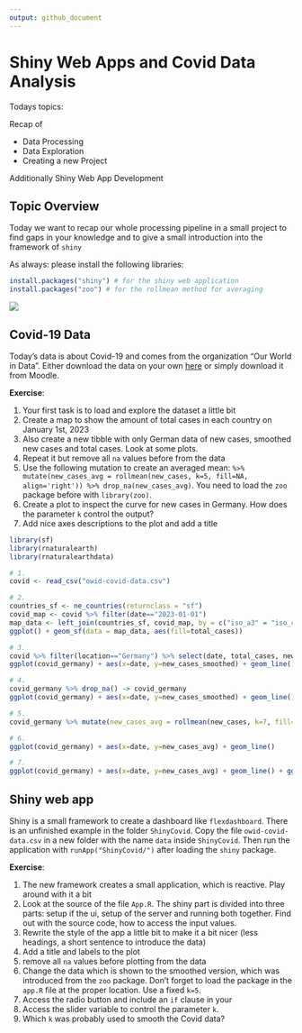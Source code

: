 ```yaml
---
output: github_document
---
```


# Shiny Web Apps and Covid Data Analysis

Todays topics:

Recap of

* Data Processing
* Data Exploration
* Creating a new Project

Additionally Shiny Web App Development

## Topic Overview

Today we want to recap our whole processing pipeline in a small project to find gaps in your knowledge and to give a small introduction into the framework of `shiny`

As always: please install the following libraries:

```r
install.packages("shiny") # for the shiny web application
install.packages("zoo") # for the rollmean method for averaging
```


![](data-science-program.png)

## Covid-19 Data

Today's data is about Covid-19 and comes from the organization "Our World in Data". Either download the data on your own [here](https://github.com/owid) or simply download it from Moodle.

**Exercise**:

1. Your first task is to load and explore the dataset a little bit
1. Create a map to show the amount of total cases in each country on January 1st, 2023
1. Also create a new tibble with only German data of new cases, smoothed new cases and total cases. Look at some plots. 
1. Repeat it but remove all `na` values before from the data
1. Use the following mutation to create an averaged mean: `%>% mutate(new_cases_avg = rollmean(new_cases, k=5, fill=NA, align='right')) %>% drop_na(new_cases_avg)`. You need to load the `zoo` package before with `library(zoo)`.
1. Create a plot to inspect the curve for new cases in Germany. How does the parameter `k` control the output?
1. Add nice axes descriptions to the plot and add a title

```r
library(sf)
library(rnaturalearth)
library(rnaturalearthdata)

# 1.
covid <- read_csv("owid-covid-data.csv")

# 2. 
countries_sf <- ne_countries(returnclass = "sf")
covid_map <- covid %>% filter(date=="2023-01-01")
map_data <- left_join(countries_sf, covid_map, by = c("iso_a3" = "iso_code"))
ggplot() + geom_sf(data = map_data, aes(fill=total_cases))

# 3.
covid %>% filter(location=="Germany") %>% select(date, total_cases, new_cases, new_cases_smoothed) -> covid_germany
ggplot(covid_germany) + aes(x=date, y=new_cases_smoothed) + geom_line()

# 4.
covid_germany %>% drop_na() -> covid_germany
ggplot(covid_germany) + aes(x=date, y=new_cases_smoothed) + geom_line()

# 5.
covid_germany %>% mutate(new_cases_avg = rollmean(new_cases, k=7, fill=NA, align='right')) %>% drop_na(new_cases_avg) -> covid_germany

# 6.
ggplot(covid_germany) + aes(x=date, y=new_cases_avg) + geom_line()

# 7.
ggplot(covid_germany) + aes(x=date, y=new_cases_avg) + geom_line() + ggtitle("new Covid Cases in Germany") + xlab("Date") + ylab("new cases with rolling average with k=7")

```

## Shiny web app

Shiny is a small framework to create a dashboard like `flexdashboard`. There is an unfinished example in the folder `ShinyCovid`. Copy the file `owid-covid-data.csv` in a new folder with the name `data` inside `ShinyCovid`. Then run the application with `runApp("ShinyCovid/")` after loading the `shiny` package.

**Exercise**:

1. The new framework creates a small application, which is reactive. Play around with it a bit
1. Look at the source of the file `App.R`. The shiny part is divided into three parts: setup if the ui, setup of the server and running both together. Find out with the source code, how to access the input values.
1. Rewrite the style of the app a little bit to make it a bit nicer (less headings, a short sentence to introduce the data)
1. Add a title and labels to the plot
1. remove all `na` values before plotting from the data
1. Change the data which is shown to the smoothed version, which was introduced from the `zoo` package. Don't forget to load the package in the `app.R` file at the proper location. Use a fixed `k=5`.
1. Access the radio button and include an `if` clause in your 
1. Access the slider variable to control the parameter `k`.
1. Which `k` was probably used to smooth the Covid data?